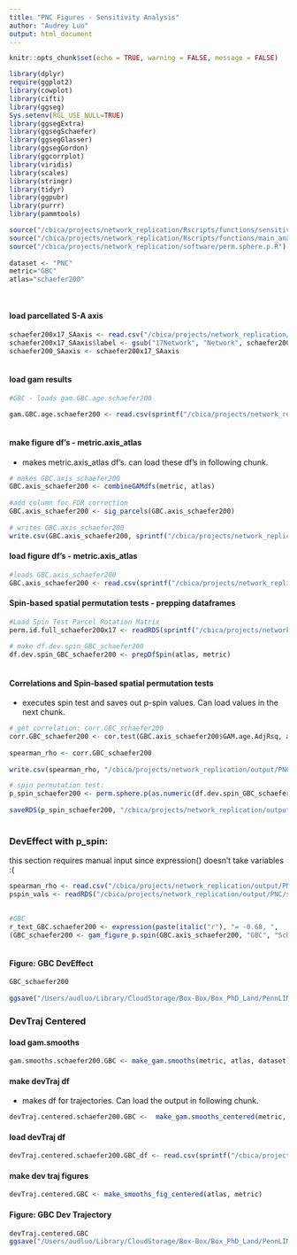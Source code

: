 ```yaml
---
title: "PNC Figures - Sensitivity Analysis"
author: "Audrey Luo"
output: html_document
---
```


```r
knitr::opts_chunk$set(echo = TRUE, warning = FALSE, message = FALSE) 

library(dplyr)
require(ggplot2)
library(cowplot)
library(cifti)
library(ggseg)
Sys.setenv(RGL_USE_NULL=TRUE)
library(ggsegExtra)
library(ggsegSchaefer)
library(ggsegGlasser)
library(ggsegGordon)
library(ggcorrplot)
library(viridis)
library(scales)
library(stringr)
library(tidyr)
library(ggpubr)
library(purrr)
library(pammtools) 

source("/cbica/projects/network_replication/Rscripts/functions/sensitivity_analyses/DevEffect_Figures_restOnly.R")
source("/cbica/projects/network_replication/Rscripts/functions/main_analyses/netrep_spinTests.R")
source("/cbica/projects/network_replication/software/perm.sphere.p.R")
 
dataset <- "PNC"
metric="GBC"
atlas="schaefer200"
  
 
```

 

#### load parcellated S-A axis
```r
 
schaefer200x17_SAaxis <- read.csv("/cbica/projects/network_replication/SAaxis/schaefer200x17_SAaxis.csv") # note that schaefer200x17 parcel names are used - GBC isn't dependent on network parcellation
schaefer200x17_SAaxis$label <- gsub("17Network", "Network", schaefer200x17_SAaxis$label) 
schaefer200_SAaxis <- schaefer200x17_SAaxis 
 
```

 
 
 

#### load gam results
```r
#GBC - loads gam.GBC.age.schaefer200

gam.GBC.age.schaefer200 <- read.csv(sprintf("/cbica/projects/network_replication/output/%1$s/sensitivity_analyses/%2$s/GAM/GAMresults.%2$s.age.%3$s.csv", dataset, metric, atlas))
 
```


 
#### make figure df's - metric.axis_atlas
- makes metric.axis_atlas df's. can load these df's in following chunk.
```r
# makes GBC.axis_schaefer200 
GBC.axis_schaefer200 <- combineGAMdfs(metric, atlas)
 
#add column for FDR correction
GBC.axis_schaefer200 <- sig_parcels(GBC.axis_schaefer200) 
 
# writes GBC.axis_schaefer200 
write.csv(GBC.axis_schaefer200, sprintf("/cbica/projects/network_replication/output/%1$s/sensitivity_analyses/%2$s/GAM/%3$s.csv", dataset, metric, "GBC.axis_schaefer200"))
```

#### load figure df's - metric.axis_atlas
```r
#loads GBC.axis_schaefer200 
GBC.axis_schaefer200 <- read.csv(sprintf("/cbica/projects/network_replication/output/%1$s/sensitivity_analyses/%2$s/GAM/%3$s.csv", dataset, metric, "GBC.axis_schaefer200"))
```



#### Spin-based spatial permutation tests - prepping dataframes
```r
#Load Spin Test Parcel Rotation Matrix
perm.id.full_schaefer200x17 <- readRDS(sprintf("/cbica/projects/network_replication/software/rotate_parcellation/%1$s.coords_sphericalrotations_N10k.rds", "schaefer200x17")) 
 
# make df.dev.spin_GBC_schaefer200
df.dev.spin_GBC_schaefer200 <- prepDfSpin(atlas, metric)
 
```
 


 

 
#### Correlations and Spin-based spatial permutation tests
- executes spin test and saves out p-spin values. Can load values in the next chunk.
```r
# get correlation: corr.GBC_schaefer200 
corr.GBC_schaefer200 <- cor.test(GBC.axis_schaefer200$GAM.age.AdjRsq, as.numeric(GBC.axis_schaefer200$SA.axis_rank), method=c("spearman"), exact=F)$estimate
 
spearman_rho <- corr.GBC_schaefer200
 
write.csv(spearman_rho, "/cbica/projects/network_replication/output/PNC/sensitivity_analyses/spearman_rho.csv")

# spin permutation test:
p_spin_schaefer200 <- perm.sphere.p(as.numeric(df.dev.spin_GBC_schaefer200$GAM.age.AdjRsq), as.numeric(df.dev.spin_GBC_schaefer200$SA.axis_rank), perm.id.full_schaefer200x17, corr.type='spearman')
 
saveRDS(p_spin_schaefer200, "/cbica/projects/network_replication/output/PNC/sensitivity_analyses/pspin_vals.RData")
 
```
 
### DevEffect with p_spin: 
this section requires manual input since expression() doesn't take variables :( 
```r
spearman_rho <- read.csv("/cbica/projects/network_replication/output/PNC/sensitivity_analyses/spearman_rho.csv")
pspin_vals <- readRDS("/cbica/projects/network_replication/output/PNC/sensitivity_analyses/pspin_vals.RData")

 
#GBC 
r_text_GBC.schaefer200 <- expression(paste(italic("r"), "= -0.68, ",  , italic(p[spin]), "< 0.0001"))
(GBC_schaefer200 <- gam_figure_p.spin(GBC.axis_schaefer200, "GBC", "Schaefer200", r_text_GBC.schaefer200, x_pos= 150, y_pos=0.08))
 
```
 
#### **Figure**: GBC DevEffect 
```r
 
GBC_schaefer200
 
ggsave("/Users/audluo/Library/CloudStorage/Box-Box/Box_PhD_Land/PennLINC/network_replication/Writing/Manuscript/Figures/Figures_Illustrator/Supplementary/FigS3_GBCAgeEffect_PNC.pdf", dpi=300, width = 5, height = 5)

```

  

### DevTraj Centered
#### load gam.smooths
```r
gam.smooths.schaefer200.GBC <- make_gam.smooths(metric, atlas, dataset)
```

#### make devTraj df
- makes df for trajectories. Can load the output in following chunk.
```r
devTraj.centered.schaefer200.GBC <-  make_gam.smooths_centered(metric, atlas, dataset)
```
#### load devTraj df
```r
devTraj.centered.schaefer200.GBC_df <- read.csv(sprintf("/cbica/projects/network_replication/output/%1$s/sensitivity_analyses/%2$s/GAM/GAMsmoothfits.%2$s.age.%3$s_centered.csv", dataset, metric, atlas))
```
#### make dev traj figures
```r
devTraj.centered.GBC <- make_smooths_fig_centered(atlas, metric)
```

#### **Figure**: GBC Dev Trajectory  
```r

devTraj.centered.GBC
ggsave("/Users/audluo/Library/CloudStorage/Box-Box/Box_PhD_Land/PennLINC/network_replication/Writing/Manuscript/Figures/Figures_Illustrator/Supplementary/FigS3_GBCDevTraj_PNC.pdf", dpi=300, width = 5, height = 5)

```

